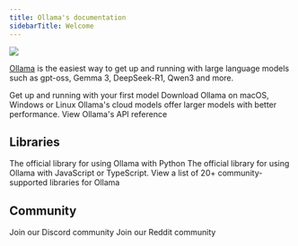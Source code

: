```yaml
---
title: Ollama's documentation
sidebarTitle: Welcome
---
```


<img src="/images/welcome.png" noZoom className="rounded-3xl" />

[Ollama](https://ollama.com) is the easiest way to get up and running with large language models such as gpt-oss, Gemma 3, DeepSeek-R1, Qwen3 and more.

<CardGroup cols={2}>
  <Card title="Quickstart" icon="rocket" href="/quickstart">
    Get up and running with your first model
  </Card>
  <Card
    title="Download Ollama"
    icon="download"
    href="https://ollama.com/download"
  >
    Download Ollama on macOS, Windows or Linux
  </Card>
  <Card title="Cloud" icon="cloud" href="/cloud">
    Ollama's cloud models offer larger models with better performance.
  </Card>
  <Card title="API reference" icon="terminal" href="/api">
    View Ollama's API reference
  </Card>
</CardGroup>

## Libraries

<CardGroup cols={2}>
  <Card
    title="Ollama's Python Library"
    icon="python"
    href="https://github.com/CopperCarbonateCollective/ollama-DreamingMetal-python"
  >
    The official library for using Ollama with Python
  </Card>

  <Card title="Ollama's JavaScript library" icon="js" href="https://github.com/CopperCarbonateCollective/ollama-DreamingMetal-js">
    The official library for using Ollama with JavaScript or TypeScript.
  </Card>
  <Card title="Community libraries" icon="github" href="https://github.com/CopperCarbonateCollective/ollama-DreamingMetal?tab=readme-ov-file#libraries-1">
    View a list of 20+ community-supported libraries for Ollama
  </Card>
</CardGroup>

## Community

<CardGroup cols={2}>
  <Card title="Discord" icon="discord" href="https://discord.gg/ollama">
    Join our Discord community
  </Card>

  <Card title="Reddit" icon="reddit" href="https://reddit.com/r/ollama">
    Join our Reddit community
  </Card>
</CardGroup>
